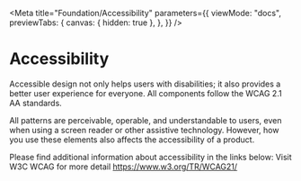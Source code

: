 
<Meta
  title="Foundation/Accessibility"
  parameters={{
    viewMode: "docs",
    previewTabs: {
      canvas: { hidden: true },
    },
  }}
/>

# Accessibility

Accessible design not only helps users with disabilities; it also provides a better user experience for everyone. All components follow the WCAG 2.1 AA standards.

All patterns are perceivable, operable, and understandable to users, even when using a screen reader or other assistive technology. However, how you use these elements also affects the accessibility of a product.

Please find additional information about accessibility in the links below:
Visit W3C WCAG for more detail https://www.w3.org/TR/WCAG21/
